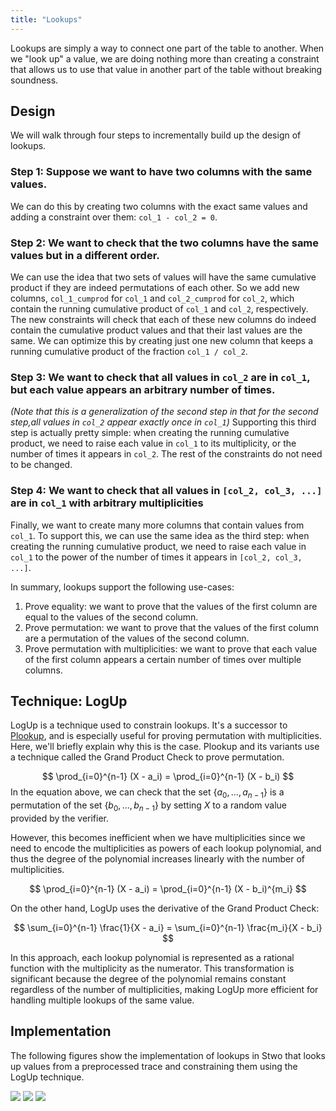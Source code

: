 ```yaml
---
title: "Lookups"
---
```


Lookups are simply a way to connect one part of the table to another.
When we "look up" a value, we are doing nothing more than creating a constraint that allows us to use that value in another part of the table without breaking soundness.

## Design

We will walk through four steps to incrementally build up the design of lookups.
### Step 1: Suppose we want to have two columns with the same values.

We can do this by creating two columns with the exact same values and adding a constraint over them: `col_1 - col_2 = 0`.

### Step 2: We want to check that the two columns have the same values but in a different order.
We can use the idea that two sets of values will have the same cumulative product if they are indeed permutations of each other.
So we add new columns, `col_1_cumprod` for `col_1` and `col_2_cumprod` for `col_2`, which contain the running cumulative product of `col_1` and `col_2`, respectively.
The new constraints will check that each of these new columns do indeed contain the cumulative product values and that their last values are the same.
We can optimize this by creating just one new column that keeps a running cumulative product of the fraction `col_1 / col_2`.

### Step 3: We want to check that all values in `col_2` are in `col_1`, but each value appears an arbitrary number of times.

_(Note that this is a generalization of the second step in that for the second step,all values in `col_2` appear exactly once in `col_1`)_
Supporting this third step is actually pretty simple: when creating the running cumulative product, we need to raise each value in `col_1` to its multiplicity, or the number of times it appears in `col_2`.
The rest of the constraints do not need to be changed.

### Step 4: We want to check that all values in `[col_2, col_3, ...]` are in `col_1` with arbitrary multiplicities

Finally, we want to create many more columns that contain values from `col_1`.
To support this, we can use the same idea as the third step: when creating the running cumulative product, we need to raise each value in `col_1` to the power of the number of times it appears in `[col_2, col_3, ...]`.

<Note>
In summary, lookups support the following use-cases:

1. Prove equality: we want to prove that the values of the first column are equal to the values of the second column.
2. Prove permutation: we want to prove that the values of the first column are a permutation of the values of the second column.
3. Prove permutation with multiplicities: we want to prove that each value of the first column appears a certain number of times over multiple columns.
</Note>

## Technique: LogUp

LogUp is a technique used to constrain lookups.
It's a successor to [Plookup](https://eprint.iacr.org/2020/315), and is especially useful for proving permutation with multiplicities.
Here, we'll briefly explain why this is the case.
Plookup and its variants use a technique called the Grand Product Check to prove permutation.

$$
\prod_{i=0}^{n-1} (X - a_i) = \prod_{i=0}^{n-1} (X - b_i)
$$
In the equation above, we can check that the set $\{a_0,...,a_{n-1}\}$ is a permutation of the set $\{b_0,...,b_{n-1}\}$ by setting $X$ to a random value provided by the verifier.

However, this becomes inefficient when we have multiplicities since we need to encode the multiplicities as powers of each lookup polynomial, and thus the degree of the polynomial increases linearly with the number of multiplicities.

$$
\prod_{i=0}^{n-1} (X - a_i) = \prod_{i=0}^{n-1} (X - b_i)^{m_i}
$$

On the other hand, LogUp uses the derivative of the Grand Product Check:

$$
\sum_{i=0}^{n-1} \frac{1}{X - a_i} = \sum_{i=0}^{n-1} \frac{m_i}{X - b_i}
$$

In this approach, each lookup polynomial is represented as a rational function with the multiplicity as the numerator.
This transformation is significant because the degree of the polynomial remains constant regardless of the number of multiplicities, making LogUp more efficient for handling multiple lookups of the same value.

## Implementation
The following figures show the implementation of lookups in Stwo that looks up values from a preprocessed trace and constraining them using the LogUp technique.

<Frame caption="Figure 1: Create trace columns that look up values from a preprocessed trace">
  <img src="/stwo-book/how-it-works/lookups-1.png" />
</Frame>

<Frame caption="Figure 2: Add a multiplicity column">
  <img src="/stwo-book/how-it-works/lookups-2.png" />
</Frame>
<Frame caption="Figure 3: Create LogUp columns">
  <img src="/stwo-book/how-it-works/lookups-3.png" />
</Frame>
